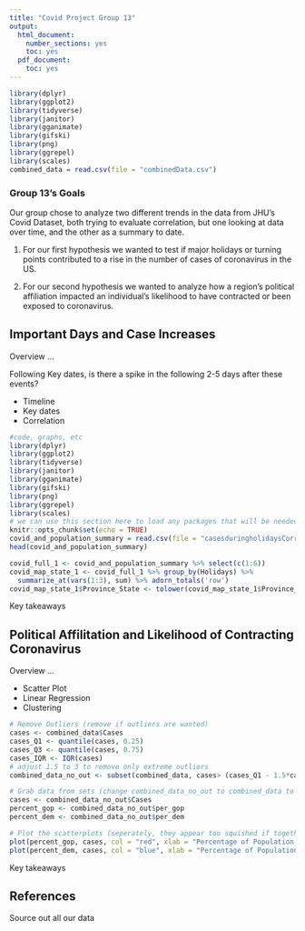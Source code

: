 ---
title: "Covid Project Group 13"
output:
  html_document:
    number_sections: yes
    toc: yes  
  pdf_document:
    toc: yes
---

```{r setup, include=FALSE}
library(dplyr)
library(ggplot2)
library(tidyverse)
library(janitor)
library(gganimate)
library(gifski)
library(png)
library(ggrepel)
library(scales)
combined_data = read.csv(file = "combinedData.csv")
```

### Group 13's Goals

Our group chose to analyze two different trends in the data from JHU's Covid Dataset, both trying to evaluate correlation, but one looking at data over time, and the other as a summary to date.

1. For our first hypothesis we wanted to test if major holidays or turning points contributed to a rise in the number of cases of coronavirus in the US.

2. For our second hypothesis we wanted to analyze how a region's political affiliation impacted an individual's likelihood to have contracted or been exposed to coronavirus.

## Important Days and Case Increases

Overview ...

Following Key dates, is there a spike in the following 2-5 days after these events?

- Timeline
- Key dates
- Correlation

```{r}
#code, graphs, etc
library(dplyr)
library(ggplot2)
library(tidyverse)
library(janitor)
library(gganimate)
library(gifski)
library(png)
library(ggrepel)
library(scales)
# we can use this section here to load any packages that will be needed
knitr::opts_chunk$set(echo = TRUE)
covid_and_population_summary = read.csv(file = "casesduringholidaysCorrected.csv")
head(covid_and_population_summary)

covid_full_1 <- covid_and_population_summary %>% select(c(1:6)) 
covid_map_state_1 <- covid_full_1 %>% group_by(Holidays) %>% 
  summarize_at(vars(1:3), sum) %>% adorn_totals('row')
covid_map_state_1$Province_State <- tolower(covid_map_state_1$Province_State)


```

Key takeaways

## Political Affilitation and Likelihood of Contracting Coronavirus

Overview ...

- Scatter Plot
- Linear Regression
- Clustering

```{r}
# Remove Outliers (remove if outliers are wanted)
cases <- combined_data$Cases
cases_Q1 <- quantile(cases, 0.25)
cases_Q3 <- quantile(cases, 0.75)
cases_IQR <- IQR(cases)
# adjust 1.5 to 3 to remove only extreme outliers
combined_data_no_out <- subset(combined_data, cases> (cases_Q1 - 1.5*cases_IQR) & cases< (cases_Q3 + 1.5*cases_IQR))

# Grab data from sets (change combined_data_no_out to combined_data to use set with outliers)
cases <- combined_data_no_out$Cases
percent_gop <- combined_data_no_out$per_gop
percent_dem <- combined_data_no_out$per_dem

# Plot the scatterplots (seperately, they appear too squished if together)
plot(percent_gop, cases, col = "red", xlab = "Percentage of Population Voting Republican", ylab = "Number of Cases")
plot(percent_dem, cases, col = "blue", xlab = "Percentage of Population Voting Democrat", ylab = "Number of Cases")
```

Key takeaways

## References

Source out all our data
